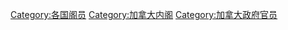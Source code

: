 [[Category:各国阁员|Category:各国阁员]]
[[Category:加拿大内阁|Category:加拿大内阁]]
[[Category:加拿大政府官员|Category:加拿大政府官员]]